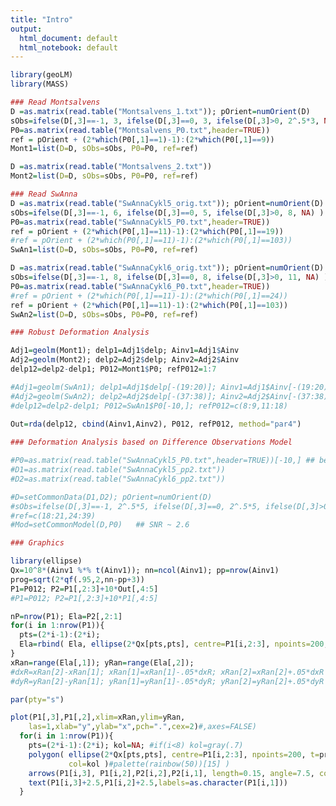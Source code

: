 ```yaml
---
title: "Intro"
output:
  html_document: default
  html_notebook: default
---
```


```r
library(geoLM)
library(MASS)

### Read Montsalvens
D =as.matrix(read.table("Montsalvens_1.txt")); pOrient=numOrient(D)
sObs=ifelse(D[,3]==-1, 3, ifelse(D[,3]==0, 3, ifelse(D[,3]>0, 2^.5*3, NA) ) ) / 10^4
P0=as.matrix(read.table("Montsalvens_P0.txt",header=TRUE))
ref = pOrient + (2*which(P0[,1]==1)-1):(2*which(P0[,1]==9))
Mont1=list(D=D, sObs=sObs, P0=P0, ref=ref) 

D =as.matrix(read.table("Montsalvens_2.txt"))
Mont2=list(D=D, sObs=sObs, P0=P0, ref=ref) 

### Read SwAnna
D =as.matrix(read.table("SwAnnaCykl5_orig.txt")); pOrient=numOrient(D)
sObs=ifelse(D[,3]==-1, 6, ifelse(D[,3]==0, 5, ifelse(D[,3]>0, 8, NA) ) ) / 10^4
P0=as.matrix(read.table("SwAnnaCykl5_P0.txt",header=TRUE))
ref = pOrient + (2*which(P0[,1]==11)-1):(2*which(P0[,1]==19))
#ref = pOrient + (2*which(P0[,1]==11)-1):(2*which(P0[,1]==103))
SwAn1=list(D=D, sObs=sObs, P0=P0, ref=ref) 

D =as.matrix(read.table("SwAnnaCykl6_orig.txt")); pOrient=numOrient(D)
sObs=ifelse(D[,3]==-1, 8, ifelse(D[,3]==0, 8, ifelse(D[,3]>0, 11, NA) ) ) / 10^4
P0=as.matrix(read.table("SwAnnaCykl6_P0.txt",header=TRUE))
#ref = pOrient + (2*which(P0[,1]==11)-1):(2*which(P0[,1]==24))
ref = pOrient + (2*which(P0[,1]==11)-1):(2*which(P0[,1]==103))
SwAn2=list(D=D, sObs=sObs, P0=P0, ref=ref) 

### Robust Deformation Analysis

Adj1=geolm(Mont1); delp1=Adj1$delp; Ainv1=Adj1$Ainv
Adj2=geolm(Mont2); delp2=Adj2$delp; Ainv2=Adj2$Ainv
delp12=delp2-delp1; P012=Mont1$P0; refP012=1:7

#Adj1=geolm(SwAn1); delp1=Adj1$delp[-(19:20)]; Ainv1=Adj1$Ainv[-(19:20),]
#Adj2=geolm(SwAn2); delp2=Adj2$delp[-(37:38)]; Ainv2=Adj2$Ainv[-(37:38),]
#delp12=delp2-delp1; P012=SwAn1$P0[-10,]; refP012=c(8:9,11:18) 

Out=rda(delp12, cbind(Ainv1,Ainv2), P012, refP012, method="par4")
 
### Deformation Analysis based on Difference Observations Model

#P0=as.matrix(read.table("SwAnnaCykl5_P0.txt",header=TRUE))[-10,] ## bez pkt 13
#D1=as.matrix(read.table("SwAnnaCykl5_pp2.txt"))
#D2=as.matrix(read.table("SwAnnaCykl6_pp2.txt")) 

#D=setCommonData(D1,D2); pOrient=numOrient(D)
#sObs=ifelse(D[,3]==-1, 2^.5*5, ifelse(D[,3]==0, 2^.5*5, ifelse(D[,3]>0, 10, NA) ) ) / 10^4
#ref=c(18:21,24:39)
#Mod=setCommonModel(D,P0)   ## SNR ~ 2.6

### Graphics

library(ellipse)
Qx=10^8*(Ainv1 %*% t(Ainv1)); nn=ncol(Ainv1); pp=nrow(Ainv1)
prog=sqrt(2*qf(.95,2,nn-pp+3))
P1=P012; P2=P1[,2:3]+10*Out[,4:5]
#P1=P012; P2=P1[,2:3]+10*P1[,4:5]

nP=nrow(P1); Ela=P2[,2:1]
for(i in 1:nrow(P1)){
  pts=(2*i-1):(2*i); 
  Ela=rbind( Ela, ellipse(2*Qx[pts,pts], centre=P1[i,2:3], npoints=200, t=prog)[,2:1] )
} 
xRan=range(Ela[,1]); yRan=range(Ela[,2]); 
#dxR=xRan[2]-xRan[1]; xRan[1]=xRan[1]-.05*dxR; xRan[2]=xRan[2]+.05*dxR
#dyR=yRan[2]-yRan[1]; yRan[1]=yRan[1]-.05*dyR; yRan[2]=yRan[2]+.05*dyR

par(pty="s")

plot(P1[,3],P1[,2],xlim=xRan,ylim=yRan, 
    las=1,xlab="y",ylab="x",pch=".",cex=2)#,axes=FALSE)
  for(i in 1:nrow(P1)){
    pts=(2*i-1):(2*i); kol=NA; #if(i<8) kol=gray(.7)
    polygon( ellipse(2*Qx[pts,pts], centre=P1[i,2:3], npoints=200, t=prog)[,2:1],      
             col=kol )#palette(rainbow(50))[15] )
    arrows(P1[i,3], P1[i,2],P2[i,2],P2[i,1], length=0.15, angle=7.5, code=2,lwd=1.5)
    text(P1[i,3]+2.5,P1[i,2]+2.5,labels=as.character(P1[i,1])) 
  }

```

